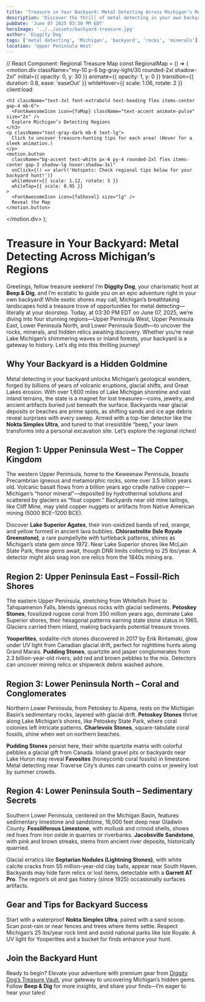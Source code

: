 ```yaml
---
title: 'Treasure in Your Backyard: Metal Detecting Across Michigan’s Regions'
description: 'Discover the thrill of metal detecting in your own backyard with Diggity Dog, exploring Michigan’s unique rocks and minerals by region!'
pubDate: 'June 07 2025 03:30 PM EDT'
heroImage: '../../assets/backyard-treasure.jpg'
author: 'Diggity Dog'
tags: ['metal detecting', 'Michigan', 'backyard', 'rocks', 'minerals']
location: 'Upper Peninsula West'
---
```



// React Component: Regional Treasure Map
const RegionalMap = () => (
  <motion.div
    className="my-10 p-6 bg-gray-light/30 rounded-2xl shadow-2xl"
    initial={{ opacity: 0, y: 30 }}
    animate={{ opacity: 1, y: 0 }}
    transition={{ duration: 0.8, ease: 'easeOut' }}
    whileHover={{ scale: 1.06, rotate: 2 }}
    client:load
  >
    <h3 className="text-3xl font-extrabold text-heading flex items-center gap-4 mb-6">
      <FontAwesomeIcon icon={faMap} className="text-accent animate-pulse" size="2x" />
      Explore Michigan’s Detecting Regions
    </h3>
    <p className="text-gray-dark mb-6 text-lg">
      Click to uncover treasure-hunting tips for each area! (Hover for a sleek animation.)
    </p>
    <motion.button
      className="bg-accent text-white px-6 py-4 rounded-2xl flex items-center gap-3 shadow-lg hover:shadow-3xl"
      onClick={() => alert('Hotspots: Check regional tips below for your backyard hunt!')}
      whileHover={{ scale: 1.12, rotate: 5 }}
      whileTap={{ scale: 0.95 }}
    >
      <FontAwesomeIcon icon={faShovel} size="lg" />
      Reveal the Map
    </motion.button>
  </motion.div>
);

# Treasure in Your Backyard: Metal Detecting Across Michigan’s Regions

Greetings, fellow treasure seekers! I’m **Diggity Dog**, your charismatic host at **Beep & Dig**, and I’m ecstatic to guide you on an epic adventure right in your own backyard! While exotic shores may call, Michigan’s breathtaking landscapes hold a treasure trove of opportunities for metal detecting—literally at your doorstep. Today, at 03:30 PM EDT on June 07, 2025, we’re diving into four stunning regions—Upper Peninsula West, Upper Peninsula East, Lower Peninsula North, and Lower Peninsula South—to uncover the rocks, minerals, and hidden relics awaiting discovery. Whether you’re near Lake Michigan’s shimmering waves or inland forests, your backyard is a gateway to history. Let’s dig into this thrilling journey!

## Why Your Backyard is a Hidden Goldmine

Metal detecting in your backyard unlocks Michigan’s geological wonders, forged by billions of years of volcanic eruptions, glacial shifts, and Great Lakes erosion. With over 1,600 miles of Lake Michigan shoreline and vast inland terrains, the state is a magnet for lost treasures—coins, jewelry, and ancient artifacts buried just beneath the surface. Backyards near glacial deposits or beaches are prime spots, as shifting sands and ice age debris reveal surprises with every sweep. Armed with a top-tier detector like the **Nokta Simplex Ultra**, and tuned to that irresistible “beep,” your lawn transforms into a personal excavation site. Let’s explore the regional riches!

## Region 1: Upper Peninsula West – The Copper Kingdom

The western Upper Peninsula, home to the Keweenaw Peninsula, boasts Precambrian igneous and metamorphic rocks, some over 3.5 billion years old. Volcanic basalt flows from a billion years ago cradle native copper—Michigan’s “honor mineral”—deposited by hydrothermal solutions and scattered by glaciers as “float copper.” Backyards near old mine tailings, like Cliff Mine, may yield copper nuggets or artifacts from Native American mining (5000 BCE–1200 BCE).

Discover **Lake Superior Agates**, their iron-oxidized bands of red, orange, and yellow formed in ancient lava bubbles. **Chlorastrolite (Isle Royale Greenstone)**, a rare pumpellyite with turtleback patterns, shines as Michigan’s state gem since 1972. Near Lake Superior shores like McLain State Park, these gems await, though DNR limits collecting to 25 lbs/year. A detector might also snag iron ore relics from the 1840s mining era.

## Region 2: Upper Peninsula East – Fossil-Rich Shores

The eastern Upper Peninsula, stretching from Whitefish Point to Tahquamenon Falls, blends igneous rocks with glacial sediments. **Petoskey Stones**, fossilized rugose coral from 350 million years ago, dominate Lake Superior shores, their hexagonal patterns earning state stone status in 1965. Glaciers carried them inland, making backyards potential treasure troves.

**Yooperlites**, sodalite-rich stones discovered in 2017 by Erik Rintamaki, glow under UV light from Canadian glacial drift, perfect for nighttime hunts along Grand Marais. **Pudding Stones**, quartzite and jasper conglomerates from 2.3 billion-year-old rivers, add red and brown pebbles to the mix. Detectors can uncover mining relics or shipwreck debris washed ashore.

## Region 3: Lower Peninsula North – Coral and Conglomerates

Northern Lower Peninsula, from Petoskey to Alpena, rests on the Michigan Basin’s sedimentary rocks, layered with glacial drift. **Petoskey Stones** thrive along Lake Michigan’s shores, like Petoskey State Park, where coral colonies left intricate patterns. **Charlevoix Stones**, square-tabulate coral fossils, shine when wet on northern beaches.

**Pudding Stones** persist here, their white quartzite matrix with colorful pebbles a glacial gift from Canada. Inland gravel pits or backyards near Lake Huron may reveal **Favosites** (honeycomb coral fossils) in limestone. Metal detecting near Traverse City’s dunes can unearth coins or jewelry lost by summer crowds.

## Region 4: Lower Peninsula South – Sedimentary Secrets

Southern Lower Peninsula, centered on the Michigan Basin, features sedimentary limestone and sandstone, 16,000 feet deep near Gladwin County. **Fossiliferous Limestone**, with mollusk and crinoid shells, shows red hues from iron oxide in quarries or riverbanks. **Jacobsville Sandstone**, with pink and brown streaks, stems from ancient river deposits, historically quarried.

Glacial erratics like **Septarian Nodules (Lightning Stones)**, with white calcite cracks from 55 million-year-old clay balls, appear near South Haven. Backyards may hide farm relics or lost items, detectable with a **Garrett AT Pro**. The region’s oil and gas history (since 1925) occasionally surfaces artifacts.

## Gear and Tips for Backyard Success

Start with a waterproof **Nokta Simplex Ultra**, paired with a sand scoop. Scan post-rain or near fences and trees where items settle. Respect Michigan’s 25 lbs/year rock limit and avoid national parks like Isle Royale. A UV light for Yooperlites and a bucket for finds enhance your hunt.

## Join the Backyard Hunt

Ready to begin? Elevate your adventure with premium gear from [Diggity Dog’s Treasure Vault](https://709c06vkaxvdep25wii5c94o5u.hop.clickbank.net/?&traffic_source=blog&traffic_type=organic&campaign=beepndig&creative=banner&extclid=dig), your gateway to uncovering Michigan’s hidden gems. Follow **Beep & Dig** for more insights, and share your finds—I’m eager to hear your tales!

<RegionalMap />